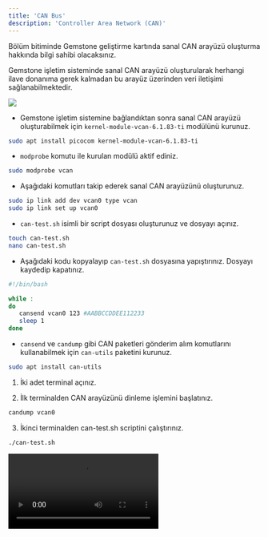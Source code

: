 ```yaml
---
title: 'CAN Bus'
description: 'Controller Area Network (CAN)'
---
```


<Tip>
Bölüm bitiminde Gemstone geliştirme kartında sanal CAN arayüzü oluşturma hakkında bilgi sahibi olacaksınız.
</Tip>

Gemstone işletim sisteminde sanal CAN arayüzü oluşturularak herhangi ilave donanıma gerek kalmadan bu arayüz üzerinden 
veri iletişimi sağlanabilmektedir.

<Frame caption="Todo: CanBUS pinlerinin gösterildiği kart fotoğrafı">
  <img className="rounded-lg" noZoom src="/images/under-construction.png" />
</Frame>

* Gemstone işletim sistemine bağlandıktan sonra sanal CAN arayüzü oluşturabilmek için `kernel-module-vcan-6.1.83-ti` 
modülünü kurunuz.

```bash
sudo apt install picocom kernel-module-vcan-6.1.83-ti
```

* `modprobe` komutu ile kurulan modülü aktif ediniz.

```bash
sudo modprobe vcan
```

* Aşağıdaki komutları takip ederek sanal CAN arayüzünü oluşturunuz.

```bash
sudo ip link add dev vcan0 type vcan
sudo ip link set up vcan0
```

* `can-test.sh` isimli bir script dosyası oluşturunuz ve dosyayı açınız.

```bash
touch can-test.sh
nano can-test.sh
```

* Aşağıdaki kodu kopyalayıp `can-test.sh` dosyasına yapıştırınız. Dosyayı kaydedip kapatınız.

```bash
#!/bin/bash

while :
do
   cansend vcan0 123 #AABBCCDDEE112233
   sleep 1
done
```

* `cansend` ve `candump` gibi CAN paketleri gönderim alım komutlarını kullanabilmek için `can-utils` paketini kurunuz.

```bash
sudo apt install can-utils
```

1. İki adet terminal açınız. 

2. İlk terminalden CAN arayüzünü dinleme işlemini başlatınız.

```bash
candump vcan0
```

3. İkinci terminalden can-test.sh scriptini çalıştırınız.

```bash
./can-test.sh
```

<Frame caption="Sanal CAN arayüzü üzerinden haberleşme">
  <video controls className="w-full aspect-video" src="/videos/can-test.mp4"></video>
</Frame>
